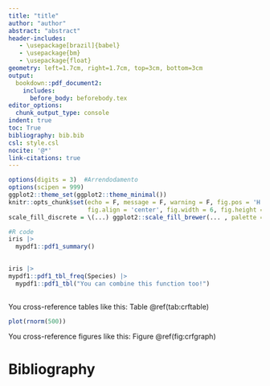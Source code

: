 ```yaml
---
title: "title"
author: "author"
abstract: "abstract"
header-includes:
   - \usepackage[brazil]{babel}
   - \usepackage{bm}
   - \usepackage{float}
geometry: left=1.7cm, right=1.7cm, top=3cm, bottom=3cm
output:
  bookdown::pdf_document2:
    includes:
      before_body: beforebody.tex
editor_options:
  chunk_output_type: console
indent: true
toc: True
bibliography: bib.bib 
csl: style.csl
nocite: '@*'
link-citations: true
---
```


\clearpage


```r

options(digits = 3)  #Arrendodamento
options(scipen = 999)
ggplot2::theme_set(ggplot2::theme_minimal())
knitr::opts_chunk$set(echo = F, message = F, warning = F, fig.pos = 'H',
                      fig.align = 'center', fig.width = 6, fig.height = 3.5)
scale_fill_discrete = \(...) ggplot2::scale_fill_brewer(... , palette = "Set2")

```


\section{Section name}
```r
#R code
iris |> 
  mypdf1::pdf1_summary()
  
```
```r

iris |>  
mypdf1::pdf1_tbl_freq(Species) |> 
  mypdf1::pdf1_tbl("You can combine this function too!")
    
```
You cross-reference tables like this: Table \@ref(tab:crftable)

```r
plot(rnorm(500))
```

You cross-reference figures like this: Figure \@ref(fig:crfgraph)


# Bibliography



